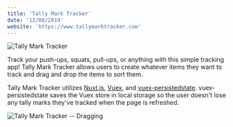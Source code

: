 ```yaml
---
title: 'Tally Mark Tracker'
date: '12/08/2019'
website: 'https://www.tallymarktracker.com'
---
```


![Tally Mark Tracker](./tally-mark-tracker.jpg)

Track your push-ups, squats, pull-ups, or anything with this simple tracking app! Tally Mark Tracker allows users to create whatever items they want to track and drag and drop the items to sort them.

Tally Mark Tracker utilizes [Nuxt.js](https://nuxtjs.org/guide/configuration), [Vuex](https://vuex.vuejs.org/), and [vuex-persistedstate](https://www.npmjs.com/package/vuex-persistedstate). vuex-persistedstate saves the Vuex store in local storage so the user doesn't lose any tally marks they've tracked when the page is refreshed.

![Tally Mark Tracker -- Dragging](./tally-mark-tracker-dragging.jpg)
